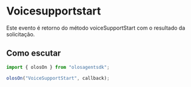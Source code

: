 # Voicesupportstart

Este evento é retorno do método voiceSupportStart com o resultado da solicitação.

## Como escutar

```js copy
import { olosOn } from "olosagentsdk";

olosOn("VoiceSupportStart", callback);
```
